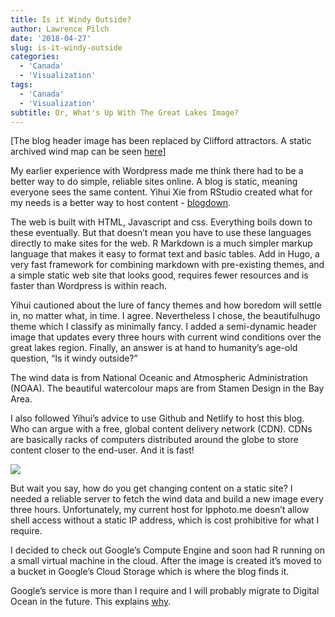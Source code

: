 ```yaml
---
title: Is it Windy Outside?
author: Lawrence Pilch
date: '2018-04-27'
slug: is-it-windy-outside
categories:
  - 'Canada'
  - 'Visualization'
tags:
  - 'Canada'
  - 'Visualization'
subtitle: Or, What's Up With The Great Lakes Image?
---
```

[The blog header image has been replaced by Clifford attractors. A static archived wind map can be seen [here](/img/windmap.png)]

My earlier experience with Wordpress made me think there had to be a better way to do simple, reliable sites online. A blog is static, meaning everyone sees the same content. Yihui Xie from RStudio created what for my needs is a better way to host content - [blogdown](https://bookdown.org/yihui/blogdown/).

The web is built with HTML, Javascript and css. Everything boils down to these eventually. But that doesn’t mean you have to use these languages directly to make sites for the web. R Markdown is a much simpler markup language that makes it easy to format text and basic tables. Add in Hugo, a very fast framework for combining markdown with pre-existing themes, and a simple static web site that looks good, requires fewer resources and is faster than Wordpress is within reach. 

Yihui cautioned about the lure of fancy themes and how boredom will settle in, no matter what, in time. I agree. Nevertheless I chose, the beautifulhugo theme which I classify as minimally fancy. I added a semi-dynamic header image that updates every three hours with current wind conditions over the great lakes region. Finally, an answer is at hand to humanity’s age-old question, “Is it windy outside?”

The wind data is from National Oceanic and Atmospheric Administration (NOAA). The beautiful watercolour maps are from Stamen Design in the Bay Area.

I also followed Yihui’s advice to use Github and Netlify to host this blog. Who can argue with a free, global content delivery network (CDN). CDNs are basically racks of computers distributed around the globe to store content closer to the end-user. And it is fast!

![](/img/netlify_speed_test.png)  

But wait you say, how do you get changing content on a static site? I needed a reliable server to fetch the wind data and build a new image every three hours. Unfortunately, my current host for lpphoto.me doesn’t allow shell access without a static IP address, which is cost prohibitive for what I require. 

I decided to check out Google’s Compute Engine and soon had R running on a small virtual machine in the cloud. After the image is created it’s moved to a bucket in Google’s Cloud Storage which is where the blog finds it.

Google’s service is more than I require and I will probably migrate to Digital Ocean in the future. This explains [why](https://thehftguy.com/2016/06/08/choosing-a-cloud-provider-amazon-aws-ec2-vs-google-compute-engine-vs-microsoft-azure-vs-ibm-softlayer-vs-linode-vs-digitalocean-vs-ovh-vs-hertzner/).